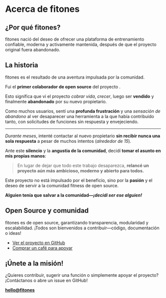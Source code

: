 
# Acerca de fitones

## ¿Por qué fitones?

fitones nació del deseo de ofrecer una plataforma de entrenamiento confiable, moderna y activamente mantenida, después de que el proyecto original <WorkoutLol variant="muted" /> fuera abandonado.

## La historia

fitones es el resultado de una aventura impulsada por la comunidad.

Fui el **primer colaborador de open source** del proyecto <WorkoutLol variant="muted" />.

Esto significa que vi el proyecto *cobrar vida*, *crecer*, luego ser **vendido** y finalmente **abandonado** por su nuevo propietario.

Como muchos usuarios, sentí una **profunda frustración** y una *sensación de abandono* al ver desaparecer una herramienta a la que había contribuido tanto, con solicitudes de funciones sin respuesta y envejeciendo.

---

*Durante meses*, intenté contactar al nuevo propietario **sin recibir nunca una sola respuesta** a pesar de muchos intentos (*alrededor de 15*).

Ante este **silencio** y la **angustia de la comunidad**, decidí **tomar el asunto en mis propias manos**:

> En lugar de dejar que todo este trabajo desaparezca, **relancé un proyecto aún más ambicioso, moderno y abierto para todos.**

Este proyecto no está impulsado por el beneficio, sino por la **pasión** y el deseo de servir a la comunidad fitness de open source.

**Alguien tenía que salvar a la comunidad—_¡decidí ser ese alguien!_**

## Open Source y comunidad

fitones es de open source, garantizando transparencia, modularidad y escalabilidad.
¡Todos son bienvenidos a contribuir—código, documentación o ideas!

- [Ver el proyecto en GitHub](https://github.com/Snouzy/fitones)
- [Comprar un café para apoyar](https://ko-fi.com/workoutcool)

## ¡Únete a la misión!

¿Quieres contribuir, sugerir una función o simplemente apoyar el proyecto?
¡Contáctanos o abre un issue en GitHub!

**[hello@fitones](mailto:hello@fitones)**